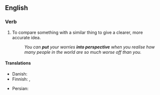 ==English==

===Verb===
{{head|en|verb}}

# {{lb|en|idiomatic}} To compare something with a similar thing to give a clearer, more accurate idea.
#: ''You can '''put''' your worries '''into perspective''' when you realise how many people in the world are so much worse off than you.''

====Translations====
{{trans-top|to compare with something similar}}
* Danish: {{t|da|perspektivere}}
* Finnish: {{t|fi|suhteuttaa}}, {{t|fi|[[asettaa]] [[mittasuhteisiin]]}}
{{trans-mid}}
* Persian: {{t|fa|به چیزی واقع بینانه نگاه کردن|sc=fa-Arab}}
{{trans-bottom}}